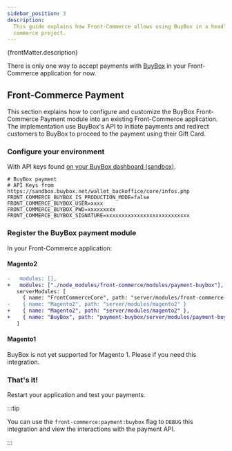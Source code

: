 ```yaml
---
sidebar_position: 3
description:
  This guide explains how Front-Commerce allows using BuyBox in a headless
  commerce project.
---
```



<p>{frontMatter.description}</p>


There is only one way to accept payments with [BuyBox](https://www.buybox.net/)
in your Front-Commerce application for now.

## Front-Commerce Payment

<SinceVersion tag="2.3.0" />

This section explains how to configure and customize the BuyBox Front-Commerce
Payment module into an existing Front-Commerce application. The implementation
use BuyBox's API to initiate payments and redirect customers to BuyBox to
proceed to the payment using their Gift Card.

### Configure your environment

With API keys found
[on your BuyBox dashboard (sandbox)](https://sandbox.buybox.net/wallet_backoffice/core/infos.php).

```shell title=".env"
# BuyBox payment
# API Keys from https://sandbox.buybox.net/wallet_backoffice/core/infos.php
FRONT_COMMERCE_BUYBOX_IS_PRODUCTION_MODE=false
FRONT_COMMERCE_BUYBOX_USER=xxxx
FRONT_COMMERCE_BUYBOX_PWD=xxxxxxxxx
FRONT_COMMERCE_BUYBOX_SIGNATURE=xxxxxxxxxxxxxxxxxxxxxxxxxxx
```

### Register the BuyBox payment module

In your Front-Commerce application:

#### Magento2

```diff title=".front-commerce.js"
-   modules: [],
+   modules: ["./node_modules/front-commerce/modules/payment-buybox"],
   serverModules: [
     { name: "FrontCommerceCore", path: "server/modules/front-commerce-core" },
-    { name: "Magento2", path: "server/modules/magento2" }
+    { name: "Magento2", path: "server/modules/magento2" },
+    { name: "BuyBox", path: "payment-buybox/server/modules/payment-buybox" }
   ]
```

#### Magento1

BuyBox is not yet supported for Magento 1. Please <ContactLink /> if you need
this integration.

### That's it!

Restart your application and test your payments.

:::tip

You can use the `front-commerce:payment:buybox` flag to `DEBUG` this integration
and view the interactions with the payment API.

:::
